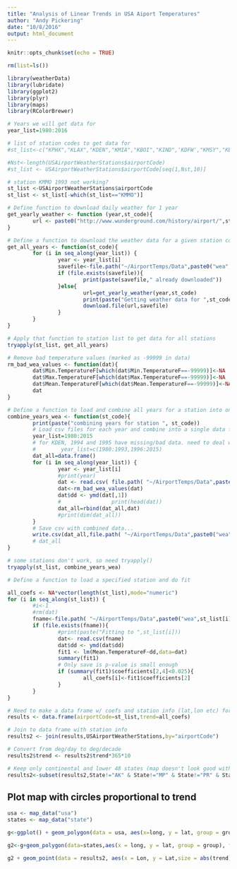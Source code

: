 ```yaml
---
title: "Analysis of Linear Trends in USA Aiport Temperatures"
author: "Andy Pickering"
date: "10/8/2016"
output: html_document
---
```


```r
knitr::opts_chunk$set(echo = TRUE)
```

```r
rm(list=ls())

library(weatherData)
library(lubridate)
library(ggplot2)
library(plyr)
library(maps)
library(RColorBrewer)
```
```r
# Years we will get data for
year_list=1980:2016

# list of station codes to get data for
#st_list<-c("KPHX","KLAX","KDEN","KMIA","KBOI","KIND",'KDFW',"KMSY","KBOS")

#Nst<-length(USAirportWeatherStations$airportCode)
#st_list <- USAirportWeatherStations$airportCode[seq(1,Nst,10)]

# station KMMO 1993 not working?
st_list <-USAirportWeatherStations$airportCode
st_list <- st_list[-which(st_list=="KMMO")]
```

```r
# Define function to download daily weather for 1 year
get_yearly_weather <- function (year,st_code){
        url <- paste0("http://www.wunderground.com/history/airport/",st_code,"/",year,"/1/1/CustomHistory.html?dayend=31&monthend=12&yearend=",year,"&req_city=NA&req_state=NA&req_statename=NA&format=1")
}

# Define a function to download the weather data for a given station code
get_all_years <- function(st_code){
        for (i in seq_along(year_list)) {
                year <- year_list[i]
                savefile<-file.path("~/AirportTemps/Data",paste0("wea",st_code,year,".csv"))
                if (file.exists(savefile)){
                        print(paste(savefile," already downloaded"))
                }else{
                        url=get_yearly_weather(year,st_code)
                        print(paste("Getting weather data for ",st_code," for year ",year))
                        download.file(url,savefile)
                }
        }
}

# Apply that function to station list to get data for all stations
tryapply(st_list, get_all_years)

```

```r
# Remove bad temperature values (marked as -99999 in data)
rm_bad_wea_values <- function(dat){
        dat$Min.TemperatureF[which(dat$Min.TemperatureF==-99999)]<-NA
        dat$Max.TemperatureF[which(dat$Max.TemperatureF==-99999)]<-NA
        dat$Mean.TemperatureF[which(dat$Mean.TemperatureF==-99999)]<-NA
        dat
}

# Define a function to load and combine all years for a station into one dataframe
combine_years_wea <- function(st_code){
        print(paste("combining years for station ", st_code))
        # Load csv files for each year and combine into a single data frame
        year_list=1980:2015
        # for KDEN, 1994 and 1995 have missing/bad data. need to deal with this
        #        year_list=c(1980:1993,1996:2015)
        dat_all=data.frame()
        for (i in seq_along(year_list)) {
                year <- year_list[i]
                #print(year)
                dat <- read.csv( file.path( "~/AirportTemps/Data",paste0("wea",st_code,year,".csv")))
                dat<-rm_bad_wea_values(dat)
                dat$dd <- ymd(dat[,1])
                #                print(head(dat))
                dat_all=rbind(dat_all,dat)
                #print(dim(dat_all))
        }
        # Save csv with combined data...
        write.csv(dat_all,file.path( "~/AirportTemps/Data",paste0("wea",st_code,"combined.csv")))
        # dat_all
}

# some stations don't work, so need tryapply()
tryapply(st_list, combine_years_wea)
```

```r
# Define a function to load a specified station and do fit

all_coefs <- NA*vector(length(st_list),mode="numeric")
for (i in seq_along(st_list)) {
        #i<-1
        #rm(dat)
        fname<-file.path( "~/AirportTemps/Data",paste0("wea",st_list[i],"combined.csv"))
        if (file.exists(fname)){
                #print(paste("Fitting to ",st_list[i]))
                dat<- read.csv(fname)
                dat$dd <- ymd(dat$dd)
                fit1 <- lm(Mean.TemperatureF~dd,data=dat)
                summary(fit1)
                # Only save is p-value is small enough
                if (summary(fit1)$coefficients[2,4]<0.025){
                        all_coefs[i]<-fit1$coefficients[2]
                }
        }
}
```

```r
# Need to make a data frame w/ coefs and station info (lat,lon etc) for plotting
results <- data.frame(airportCode=st_list,trend=all_coefs)

# Join to data frame with station info
results2 <- join(results,USAirportWeatherStations,by="airportCode")

# Convert from deg/day to deg/decade
results2$trend <- results2$trend*365*10

# Keep only continental and lower 48 states (map doesn't look good with others)
results2<-subset(results2,State!="AK" & State!="MP" & State!="PR" & State!="HI" & abs(trend)<3)
```

## Plot map with circles proportional to trend

```r
usa <- map_data("usa")
states <- map_data("state")

g<-ggplot() + geom_polygon(data = usa, aes(x=long, y = lat, group = group), fill=NA, color="red") + coord_fixed(1.3) 

g2<-g+geom_polygon(data=states,aes(x = long, y = lat, group = group), fill="slategray",color = "white") + guides(fill=FALSE)  # do this to leave off the color legend

g2 + geom_point(data = results2, aes(x = Lon, y = Lat,size = abs(trend),color=trend)) + scale_color_gradient2(midpoint=0, low="blue", mid="white",high="red", space ="Lab" ,limits=c(-3,3)) +ggtitle("Linear trend [deg/decade] in mean temp., 1980-2016") + labs(x="Longitude",y="Latitude")

```
